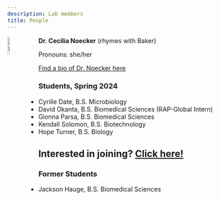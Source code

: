 ```yaml
---
description: Lab members
title: People
---
```


<!-- <div style= "float:left;position: relative"> -->



**Dr. Cecilia Noecker**
(rhymes with Baker)
<img alt = 'Dr. Noecker' width='10%' src='/images/headshot3a.jpg' align='left' style='margin:0px 20px 10px 0px'/>

Pronouns: she/her

[Find a bio of Dr. Noecker here](../bio)

### Students, Spring 2024

- Cyrille Date, B.S. Microbiology
- David Okanta, B.S. Biomedical Sciences (RAP-Global Intern)
- Gionna Parsa, B.S. Biomedical Sciences
- Kendall Solomon, B.S. Biotechnology
- Hope Turner, B.S. Biology

<!--
**Gionna Parsa**

- B.S. Biomedical Sciences
- Project: Distribution of antibiotic resistance in human gut Actinobacteria

**Kendall Solomon**

- B.S. Biotechnology
- Project: Metabolic diversity and strain variation in genus *Slackia*

**Cyrille Date**

- B.S. Microbiology
- Project: Evolution of novel transcription factor gene families in gut Actinobacteria

**Hope Turner**

- B.S. Biology
- Project: Effect of microplastics on soil microbial communities (Collaboration with Dr. Mriganka De)

**David Okanta**

- RAP-Global Research Intern
- Project: Metabolic adaptations of mammalian gut Actinobacteria

-->



## Interested in joining? [Click here!](../join_the_lab)

### Former Students
- Jackson Hauge, B.S. Biomedical Sciences
<!-- </div> -->


